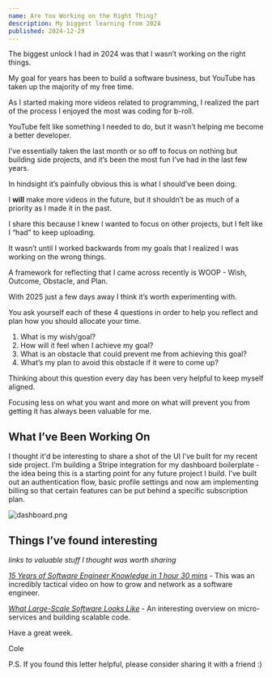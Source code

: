 ```yaml
---
name: Are You Working on the Right Thing?
description: My biggest learning from 2024
published: 2024-12-29
---
```


The biggest unlock I had in 2024 was that I wasn’t working on the right things.

My goal for years has been to build a software business, but YouTube has taken up the majority of my free time.

As I started making more videos related to programming, I realized the part of the process I enjoyed the most was coding for b-roll.

YouTube felt like something I needed to do, but it wasn’t helping me become a better developer.

I’ve essentially taken the last month or so off to focus on nothing but building side projects, and it’s been the most fun I’ve had in the last few years.

In hindsight it’s painfully obvious this is what I should’ve been doing.

I **will** make more videos in the future, but it shouldn’t be as much of a priority as I made it in the past.

I share this because I knew I wanted to focus on other projects, but I felt like I “had” to keep uploading.

It wasn’t until I worked backwards from my goals that I realized I was working on the wrong things.

A framework for reflecting that I came across recently is WOOP - Wish, Outcome, Obstacle, and Plan.

With 2025 just a few days away I think it’s worth experimenting with.

You ask yourself each of these 4 questions in order to help you reflect and plan how you should allocate your time.

1. What is my wish/goal?
2. How will it feel when I achieve my goal?
3. What is an obstacle that could prevent me from achieving this goal?
4. What’s my plan to avoid this obstacle if it were to come up?

Thinking about this question every day has been very helpful to keep myself aligned.

Focusing less on what you want and more on what will prevent you from getting it has always been valuable for me.

## What I’ve Been Working On

I thought it'd be interesting to share a shot of the UI I’ve built for my recent side project. I’m building a Stripe integration for my dashboard boilerplate - the idea being this is a starting point for any future project I build. I’ve built out an authentication flow, basic profile settings and now am implementing billing so that certain features can be put behind a specific subscription plan.

![dashboard.png](https://assets.colecaccamise.com/letters/are-you-working-on-the-right-thing/dashboard.png)

## Things I’ve found interesting

_links to valuable stuff I thought was worth sharing_

[_15 Years of Software Engineer Knowledge in 1 hour 30 mins_](https://www.youtube.com/watch?v=PJPFLHw8lKI) - This was an incredibly tactical video on how to grow and network as a software engineer.

[_What Large-Scale Software Looks Like_](https://www.youtube.com/watch?v=aHZz_6NhQkQ) - An interesting overview on micro-services and building scalable code.

Have a great week.

Cole

P.S. If you found this letter helpful, please consider sharing it with a friend :)
